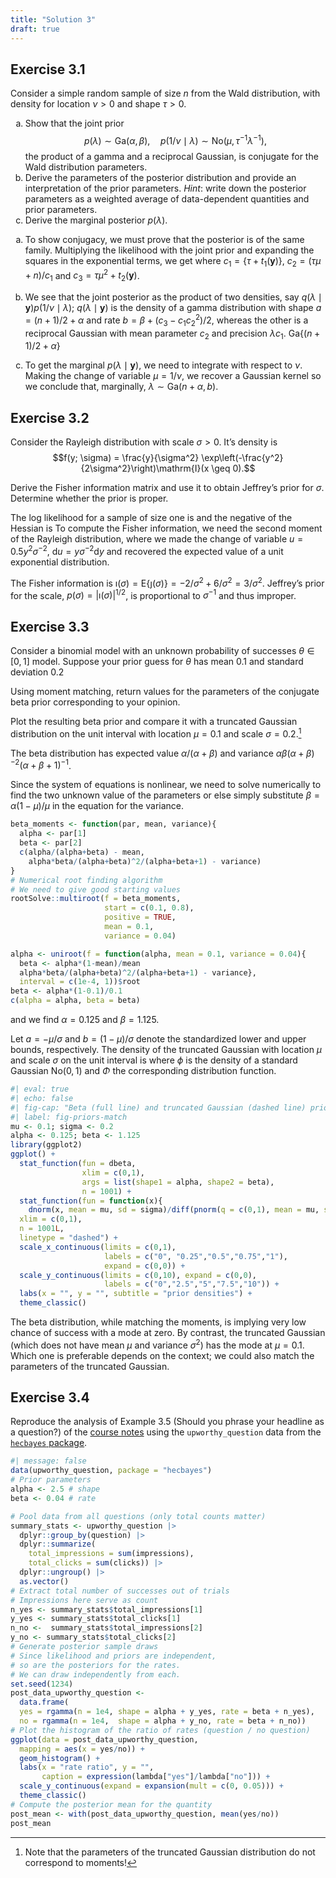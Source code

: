 ```yaml
---
title: "Solution 3"
draft: true
---
```


## Exercise 3.1

Consider a simple random sample of size $n$ from the Wald distribution, with density
\begin{align*}
f(y; \nu, \lambda) = \left(\frac{\lambda}{2\pi y^{3}}\right)^{1/2} \exp\left\{ - \frac{\lambda (y-\nu)^2}{2\nu^2y}\right\}\mathrm{I}(y > 0)
\end{align*}
for location $\nu >0$ and shape $\tau>0$. 

a. Show that the joint prior
$$ p(\lambda) \sim \mathsf{Ga}(\alpha, \beta), \quad p(1/\nu \mid \lambda) \sim  \mathsf{No}(\mu, \tau^{-1}\lambda^{-1}),$$ the product of a gamma and a reciprocal Gaussian, is conjugate for the Wald distribution parameters.
b. Derive the parameters of the posterior distribution and provide an interpretation of the prior parameters. *Hint*: write down the posterior parameters as a weighted average of data-dependent quantities and prior parameters.
c. Derive the marginal posterior $p(\lambda)$.



::: {.solution}

a. To show conjugacy, we must prove that the posterior is of the same family. Multiplying the likelihood with the joint prior and expanding the squares in the exponential terms, we get
\begin{align*}
p(\lambda, \nu \mid \boldsymbol{y}) &\propto \frac{\lambda^{(n+1)/2+\alpha-1}}{\nu^2}\exp(-\lambda \beta) \exp\left[ -\frac{\lambda}{2}\left\{\frac{\tau}{\nu^{2}}-2\frac{\tau\mu}{\nu} + \tau\mu^2 +\frac{t_1(\boldsymbol{y})}{\nu^2} -  \frac{2n}{\nu} + t_2(\boldsymbol{y})\right\}\right] \\& \propto \frac{\lambda^{(n+1)/2+\alpha-1}}{\nu^2}\exp(-\lambda \beta) \exp\left[ -\frac{\lambda}{2}\left\{\frac{\tau + t_1(\boldsymbol{y})}{\nu^2} - 2\frac{\tau\mu+n}{\nu} + \tau\mu^2 + t_2(\boldsymbol{y})\right\} \right]
\\& \propto \frac{\lambda^{(n+1)/2+\alpha-1}}{\nu^2}\exp\left[-\lambda \left\{\beta + \frac{c_3-c_1c_2^2}{2}\right\}\right] \exp\left\{ -\frac{\lambda c_1}{2}\left(\nu^{-1} - c_2\right)^2\right\} 
\end{align*}
where $c_1=\{\tau + t_1(\boldsymbol{y})\}$, $c_2 =(\tau\mu+n)/c_1$ and $c_3 =\tau\mu^2 + t_2(\boldsymbol{y})$.

b. We see that the joint posterior as the product of two densities, say $q(\lambda \mid \boldsymbol{y})p(1/\nu \mid \lambda)$; $q(\lambda \mid \boldsymbol{y})$ is the density of a gamma distribution with shape $a = (n+1)/2+\alpha$ and rate $b=\beta + (c_3-c_1c_2^2)/2$, whereas the other is a reciprocal Gaussian with mean parameter $c_2$ and precision $\lambda c_1$. $\mathsf{Ga}\left\{(n+1)/2+\alpha\right\}$

c. To get the marginal $p(\lambda \mid \boldsymbol{y})$, we need to integrate with respect to $\nu$. Making the change of variable $\mu = 1/\nu$, we recover a Gaussian kernel
\begin{align*}
p(\lambda \mid \boldsymbol{y}) &= \lambda^{a-1}\exp(-b\lambda)\int_{\mathbb{R}}\exp\left\{ -\frac{\lambda c_1}{2}\left(\mu - c_2\right)^2\right\}  \mathrm{d} \mu 
\\&\propto \lambda^{a-1}\exp(-b\lambda) \lambda^{-1/2}
\end{align*}
so we conclude that, marginally, $\lambda \sim \mathsf{Ga}(n+ \alpha, b)$.

:::

## Exercise 3.2

Consider the Rayleigh distribution with scale $\sigma>0$. It's density is
$$f(y; \sigma) = \frac{y}{\sigma^2} \exp\left(-\frac{y^2}{2\sigma^2}\right)\mathrm{I}(x \geq 0).$$

Derive the Fisher information matrix and use it to obtain Jeffrey's prior for $\sigma$. Determine whether the prior is proper.


::: {.solution}

The log likelihood for a sample of size one is 
\begin{align*}
\ell(\sigma) = \log(y) - 2\log(\sigma) - \frac{y^2}{2\sigma^2}
\end{align*}
and the negative of the Hessian is 
\begin{align*}
\jmath(\sigma) = -\frac{\partial^2 \ell(\sigma)}{\partial \sigma^2} = -\frac{2}{\sigma^2} + \frac{3y^2}{\sigma^4}
\end{align*}
To compute the Fisher information, we need the second moment of the Rayleigh distribution,
\begin{align*}
\mathsf{E}(Y^2) &= \int_0^\infty \frac{y^3}{\sigma^2}\exp\left(-\frac{y^2}{2\sigma^2}\right)\mathrm{d} y\\&= 2\sigma^2 \int_0^\infty u \exp(-u) \mathrm{d} u
\\&= 2\sigma^2
\end{align*}
where we made the change of variable $u= 0.5y^2\sigma^{-2}$, $\mathrm{d} u = y\sigma^{-2}\mathrm{d} y$ and recovered the expected value of a unit exponential distribution.

The Fisher information is $\imath(\sigma) = \mathsf{E}\{\jmath(\sigma)\}=-2/\sigma^2 + 6/\sigma^2 = 3/\sigma^2$. Jeffrey's prior for the scale, $p(\sigma) =|\imath(\sigma)|^{1/2}$, is proportional to $\sigma^{-1}$ and thus improper.

:::


## Exercise 3.3

Consider a binomial model with an unknown probability of successes $\theta \in [0,1]$ model. Suppose your prior guess for $\theta$ has mean $0.1$ and standard deviation $0.2$

Using moment matching, return values for the parameters of the conjugate beta prior corresponding to your opinion.


Plot the resulting beta prior and compare it with a truncated Gaussian distribution on the unit interval with location $\mu=0.1$ and scale $\sigma=0.2$.^[Note that the parameters of the truncated Gaussian distribution do not correspond to moments!]


::: {.solution}

The beta distribution has expected value $\alpha/(\alpha+\beta)$ and variance $\alpha\beta(\alpha+\beta)^{-2}(\alpha+\beta+1)^{-1}$.

Since the system of equations is nonlinear, we need to solve numerically to find the two unknown value of the parameters or else simply substitute $\beta = \alpha (1-\mu)/\mu$ in the equation for the variance.

```r
beta_moments <- function(par, mean, variance){
  alpha <- par[1]
  beta <- par[2]
  c(alpha/(alpha+beta) - mean,
    alpha*beta/(alpha+beta)^2/(alpha+beta+1) - variance)
}
# Numerical root finding algorithm
# We need to give good starting values
rootSolve::multiroot(f = beta_moments,
                     start = c(0.1, 0.8),
                     positive = TRUE,
                     mean = 0.1, 
                     variance = 0.04)

alpha <- uniroot(f = function(alpha, mean = 0.1, variance = 0.04){
  beta <- alpha*(1-mean)/mean
  alpha*beta/(alpha+beta)^2/(alpha+beta+1) - variance}, 
  interval = c(1e-4, 1))$root
beta <- alpha*(1-0.1)/0.1
c(alpha = alpha, beta = beta)
```

and we find $\alpha = 0.125$ and $\beta=1.125$.

Let $a = -\mu/\sigma$ and $b = (1-\mu)/\sigma$ denote the standardized lower and upper bounds, respectively. The density of the truncated Gaussian with location $\mu$ and scale $\sigma$ on the unit interval is
\begin{align*}
f(x; \mu, \sigma) = \frac{1}{\sigma}\frac{\phi\left(\frac{x - \mu}{\sigma}\right)}{\Phi(b) - \Phi(a)},
\end{align*}
where $\phi$ is the density of a standard Gaussian $\mathsf{No}(0,1)$ and $\Phi$ the corresponding distribution function.

<!--
and we can easily obtain the formulae for the first two moments (e.g., Wikipedia). Let $a = -\mu/\sigma$ and $b = (1-\mu)/\sigma$ denote the centered bounds; then
\begin{align*}
\mathsf{E}(Y) &= \mu - \sigma\frac{\phi(b) - \phi(a) }{\Phi(b) - \Phi(a)} \\
\mathsf{Va}(Y) & = \sigma\left[1 - \frac{b\phi(b) - \phi(a)}{\Phi(b) - \Phi(a)} - \left\{\frac{\phi(b) - \phi(a) }{\Phi(b) - \Phi(a)}\right\}^2\right]
\end{align*}
we have reasonable guess for starting values

-->

```r
#| eval: true
#| echo: false
#| fig-cap: "Beta (full line) and truncated Gaussian (dashed line) prior densities."
#| label: fig-priors-match
mu <- 0.1; sigma <- 0.2
alpha <- 0.125; beta <- 1.125
library(ggplot2)
ggplot() + 
  stat_function(fun = dbeta,
                xlim = c(0,1), 
                args = list(shape1 = alpha, shape2 = beta),
                n = 1001) +
  stat_function(fun = function(x){
    dnorm(x, mean = mu, sd = sigma)/diff(pnorm(q = c(0,1), mean = mu, sd = sigma))}, 
  xlim = c(0,1), 
  n = 1001L,
  linetype = "dashed") +
  scale_x_continuous(limits = c(0,1),
                     labels = c("0", "0.25","0.5","0.75","1"),
                     expand = c(0,0)) + 
  scale_y_continuous(limits = c(0,10), expand = c(0,0),
                     labels = c("0","2.5","5","7.5","10")) + 
  labs(x = "", y = "", subtitle = "prior densities") + 
  theme_classic()
```

The beta distribution, while matching the moments, is implying very low chance of success with a mode at zero. By contrast, the truncated Gaussian (which does not have mean $\mu$ and variance $\sigma^2$) has the mode at $\mu=0.1$. Which one is preferable depends on the context; we could also match the parameters of the truncated Gaussian.

:::

## Exercise 3.4

Reproduce the analysis of Example 3.5 (Should you phrase your headline as a question?) of the [course notes](https://lbelzile.github.io/MATH80601A/priors.html#exm-poisson-upworthy-question) using the `upworthy_question` data from the [`hecbayes` package](https://github.com/lbelzile/hecbayes).



:::{.solution}

```r
#| message: false
data(upworthy_question, package = "hecbayes")
# Prior parameters
alpha <- 2.5 # shape
beta <- 0.04 # rate

# Pool data from all questions (only total counts matter)
summary_stats <- upworthy_question |>
  dplyr::group_by(question) |>
  dplyr::summarize(
    total_impressions = sum(impressions),
    total_clicks = sum(clicks)) |>
  dplyr::ungroup() |>
  as.vector()
# Extract total number of successes out of trials
# Impressions here serve as count
n_yes <- summary_stats$total_impressions[1]
y_yes <- summary_stats$total_clicks[1]
n_no <-  summary_stats$total_impressions[2]
y_no <- summary_stats$total_clicks[2]
# Generate posterior sample draws
# Since likelihood and priors are independent, 
# so are the posteriors for the rates. 
# We can draw independently from each.
set.seed(1234)
post_data_upworthy_question <- 
  data.frame( 
  yes = rgamma(n = 1e4, shape = alpha + y_yes, rate = beta + n_yes),
  no = rgamma(n = 1e4,  shape = alpha + y_no, rate = beta + n_no))
# Plot the histogram of the ratio of rates (question / no question)
ggplot(data = post_data_upworthy_question,
  mapping = aes(x = yes/no)) +
  geom_histogram() +
  labs(x = "rate ratio", y = "",
       caption = expression(lambda["yes"]/lambda["no"])) +
  scale_y_continuous(expand = expansion(mult = c(0, 0.05))) +
  theme_classic()
# Compute the posterior mean for the quantity
post_mean <- with(post_data_upworthy_question, mean(yes/no))
post_mean
```

:::
